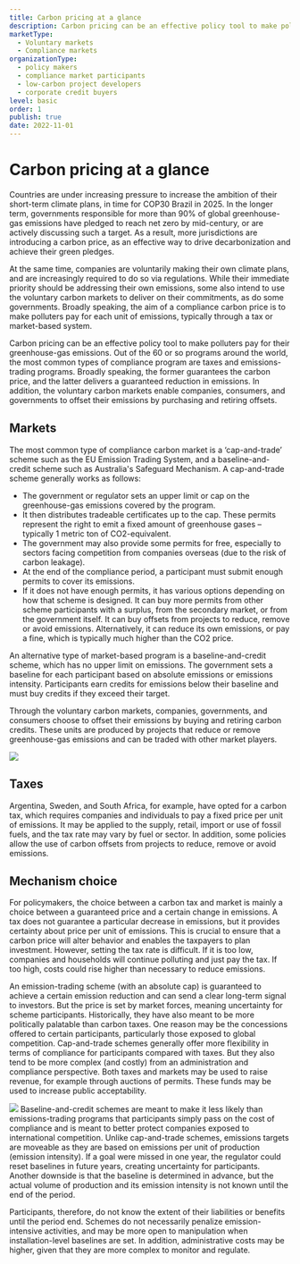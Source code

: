 ```yaml
---
title: Carbon pricing at a glance
description: Carbon pricing can be an effective policy tool to make polluters pay for their greenhouse-gas emissions. Out of the 60 or so programs around the world, the most common are taxes and emission-trading programs. Broadly speaking, the former guarantees the carbon price and the latter delivers a guaranteed reduction in emissions.
marketType:
  - Voluntary markets
  - Compliance markets
organizationType:
  - policy makers
  - compliance market participants
  - low-carbon project developers
  - corporate credit buyers
level: basic
order: 1
publish: true
date: 2022-11-01
---
```


# Carbon pricing at a glance

Countries are under increasing pressure to increase the ambition of their short-term climate plans, in time for COP30 Brazil in 2025.  In the longer term, governments responsible for more than 90% of global greenhouse-gas emissions have pledged to reach net zero by mid-century, or are actively discussing such a target. As a result, more jurisdictions are introducing a carbon price, as an effective way to drive decarbonization and achieve their green pledges.

At the same time, companies are voluntarily making their own climate plans, and are increasingly required to do so via regulations. While their immediate priority should be addressing their own emissions, some also intend to use the voluntary carbon markets to deliver on their commitments, as do some governments. Broadly speaking, the aim of a compliance  carbon price is to make polluters pay for each unit of emissions, typically through a tax or market-based system.

<KeyMessage>
  Carbon pricing can be an effective policy tool to make polluters pay for their
  greenhouse-gas emissions. Out of the 60 or so programs around the world, the
  most common types of compliance program are taxes and emissions-trading programs. Broadly speaking, the
  former guarantees the carbon price, and the latter delivers a guaranteed
  reduction in emissions. In addition, the voluntary carbon markets enable companies, consumers, and governments to offset their emissions by purchasing and retiring offsets.
</KeyMessage>

## Markets

The most common type of compliance carbon market is a ‘cap-and-trade’ scheme such as the EU Emission Trading System, and a baseline-and-credit scheme such as Australia's Safeguard Mechanism. A cap-and-trade scheme generally works as follows:

- The government or regulator sets an upper limit or cap on the greenhouse-gas emissions covered by the program.
- It then distributes tradeable certificates up to the cap. These permits represent the right to emit a fixed amount of greenhouse gases – typically 1 metric ton of CO2-equivalent.
- The government may also provide some permits for free, especially to sectors facing competition from companies overseas (due to the risk of carbon leakage).
- At the end of the compliance period, a participant must submit enough permits to cover its emissions.
- If it does not have enough permits, it has various options depending on how that scheme is designed. It can buy more permits from other scheme participants with a surplus, from the secondary market, or from the government itself. It can buy offsets from projects to reduce, remove or avoid emissions. Alternatively, it can reduce its own emissions, or pay a fine, which is typically much higher than the CO2 price.

An alternative type of market-based program is a baseline-and-credit scheme, which has no upper limit on emissions. The government sets a baseline for each participant based on absolute emissions or emissions intensity. Participants earn credits for emissions below their baseline and must buy credits if they exceed their target.

Through the voluntary carbon markets, companies, governments, and consumers choose to offset their emissions by buying and retiring carbon credits. These units are produced by projects that reduce or remove greenhouse-gas emissions and can be traded with other market players.

<Image src="at-a-glance-1.png" ratio={0} />

## Taxes

Argentina, Sweden, and South Africa, for example, have opted for a carbon tax, which requires companies and individuals to pay a fixed price per unit of emissions. It may be applied to the supply, retail, import or use of fossil fuels, and the tax rate may vary by fuel or sector. In addition, some policies allow the use of carbon offsets from projects to reduce, remove or avoid emissions.

## Mechanism choice

For policymakers, the choice between a carbon tax and market is mainly a choice between a guaranteed price and a certain change in emissions. A tax does not guarantee a particular decrease in emissions, but it provides certainty about price per unit of emissions. This is crucial to ensure that a carbon price will alter behavior and enables the taxpayers to plan investment. However, setting the tax rate is difficult. If it is too low, companies and households will continue polluting and just pay the tax. If too high, costs could rise higher than necessary to reduce emissions.

An emission-trading scheme (with an absolute cap) is guaranteed to achieve a certain emission reduction and can send a clear long-term signal to investors. But the price is set by market forces, meaning uncertainty for scheme participants. Historically, they have also meant to be more politically palatable than carbon taxes. One reason may be the concessions offered to certain participants, particularly those exposed to global competition. Cap-and-trade schemes generally offer more flexibility in terms of compliance for participants compared with taxes. But they also tend to be more complex (and costly) from an administration and compliance perspective. Both taxes and markets may be used to raise revenue, for example through auctions of permits. These funds may be used to increase public acceptability.

<Image src="at-a-glance-2.png" ratio={0} />
Baseline-and-credit schemes are meant to make it less likely than emissions-trading
programs that participants simply pass on the cost of compliance and is meant to
better protect companies exposed to international competition. Unlike cap-and-trade
schemes, emissions targets are moveable as they are based on emissions per unit of
production (emission intensity). If a goal were missed in one year, the regulator
could reset baselines in future years, creating uncertainty for participants. Another
downside is that the baseline is determined in advance, but the actual volume of
production and its emission intensity is not known until the end of the period.

Participants, therefore, do not know the extent of their liabilities or benefits until the period end. Schemes do not necessarily penalize emission-intensive activities, and may be more open to manipulation when installation-level baselines are set. In addition, administrative costs may be higher, given that they are more complex to monitor and regulate.
